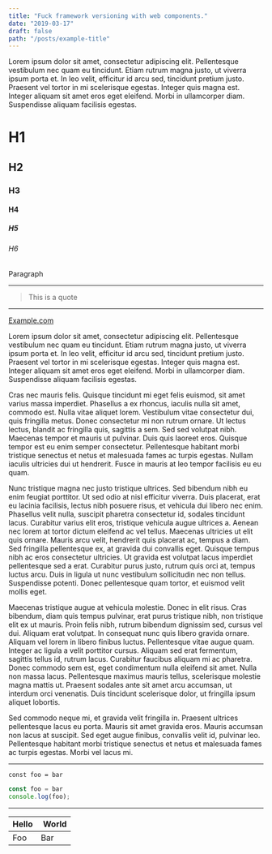 ```yaml
---
title: "Fuck framework versioning with web components."
date: "2019-03-17"
draft: false
path: "/posts/example-title"
---
```

Lorem ipsum dolor sit amet, consectetur adipiscing elit. Pellentesque vestibulum nec quam eu tincidunt. Etiam rutrum magna justo, ut viverra ipsum porta et. In leo velit, efficitur id arcu sed, tincidunt pretium justo. Praesent vel tortor in mi scelerisque egestas. Integer quis magna est. Integer aliquam sit amet eros eget eleifend. Morbi in ullamcorper diam. Suspendisse aliquam facilisis egestas.

# H1

## H2

### H3

#### H4

##### H5

###### H6

Paragraph

---

> This is a quote

---

[Example.com](example.com)

Lorem ipsum dolor sit amet, consectetur adipiscing elit. Pellentesque vestibulum nec quam eu tincidunt. Etiam rutrum magna justo, ut viverra ipsum porta et. In leo velit, efficitur id arcu sed, tincidunt pretium justo. Praesent vel tortor in mi scelerisque egestas. Integer quis magna est. Integer aliquam sit amet eros eget eleifend. Morbi in ullamcorper diam. Suspendisse aliquam facilisis egestas.

Cras nec mauris felis. Quisque tincidunt mi eget felis euismod, sit amet varius massa imperdiet. Phasellus a ex rhoncus, iaculis nulla sit amet, commodo est. Nulla vitae aliquet lorem. Vestibulum vitae consectetur dui, quis fringilla metus. Donec consectetur mi non rutrum ornare. Ut lectus lectus, blandit ac fringilla quis, sagittis a sem. Sed sed volutpat nibh. Maecenas tempor et mauris ut pulvinar. Duis quis laoreet eros. Quisque tempor est eu enim semper consectetur. Pellentesque habitant morbi tristique senectus et netus et malesuada fames ac turpis egestas. Nullam iaculis ultricies dui ut hendrerit. Fusce in mauris at leo tempor facilisis eu eu quam.

Nunc tristique magna nec justo tristique ultrices. Sed bibendum nibh eu enim feugiat porttitor. Ut sed odio at nisl efficitur viverra. Duis placerat, erat eu lacinia facilisis, lectus nibh posuere risus, et vehicula dui libero nec enim. Phasellus velit nulla, suscipit pharetra consectetur id, sodales tincidunt lacus. Curabitur varius elit eros, tristique vehicula augue ultrices a. Aenean nec lorem at tortor dictum eleifend ac vel tellus. Maecenas ultricies ut elit quis ornare. Mauris arcu velit, hendrerit quis placerat ac, tempus a diam. Sed fringilla pellentesque ex, at gravida dui convallis eget. Quisque tempus nibh ac eros consectetur ultricies. Ut gravida est volutpat lacus imperdiet pellentesque sed a erat. Curabitur purus justo, rutrum quis orci at, tempus luctus arcu. Duis in ligula ut nunc vestibulum sollicitudin nec non tellus. Suspendisse potenti. Donec pellentesque quam tortor, et euismod velit mollis eget.

Maecenas tristique augue at vehicula molestie. Donec in elit risus. Cras bibendum, diam quis tempus pulvinar, erat purus tristique nibh, non tristique elit ex ut mauris. Proin felis nibh, rutrum bibendum dignissim sed, cursus vel dui. Aliquam erat volutpat. In consequat nunc quis libero gravida ornare. Aliquam vel lorem in libero finibus luctus. Pellentesque vitae augue quam. Integer ac ligula a velit porttitor cursus. Aliquam sed erat fermentum, sagittis tellus id, rutrum lacus. Curabitur faucibus aliquam mi ac pharetra. Donec commodo sem est, eget condimentum nulla eleifend sit amet. Nulla non massa lacus. Pellentesque maximus mauris tellus, scelerisque molestie magna mattis ut. Praesent sodales ante sit amet arcu accumsan, ut interdum orci venenatis. Duis tincidunt scelerisque dolor, ut fringilla ipsum aliquet lobortis.

Sed commodo neque mi, et gravida velit fringilla in. Praesent ultrices pellentesque lacus eu porta. Mauris sit amet gravida eros. Mauris accumsan non lacus at suscipit. Sed eget augue finibus, convallis velit id, pulvinar leo. Pellentesque habitant morbi tristique senectus et netus et malesuada fames ac turpis egestas. Morbi vel lacus mi.

---

`const foo = bar`

```javascript
const foo = bar
console.log(foo);
```

---

| Hello | World |
|-------|------ |
| Foo   | Bar   |



